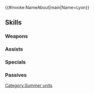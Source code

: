 {{#invoke:NameAbout|main|Name=Lyon}}{{HeroPage Tabs}}
{{Hero Infobox
|Name=Lyon
|Title=Sunlit Prince
|WeaponType=Red Sword
|MoveType=Infantry
|Origin=Fire Emblem: The Sacred Stones
|Gender=Male
|actorEN=Mark P. Whitten
|actorJP=中村悠一
|artist=hou
|additionDate=July 7, 2022
|releaseDate=July 7, 2022
|cv1=7
|cv2=300100
|TagID=水着リオン
|InternalID=825
|Properties=special
|description=Prince of Grado who has made his way to the tropics after receiving an invite from his old friend, Eirika. Appears in Fire Emblem: The Sacred Stones.
}}
{{Stats Page
|Lv1HP=18|Lv1ATK=12|Lv1SPD=6|Lv1DEF=9|Lv1RES=9
|GRHP=55|GRATK=70|GRSPD=35|GRDEF=65|GRRES=70
}}
==Skills==
===Weapons===
{{Weapons Table
|weapon1=Iron Sword
|weapon1Default=1
|weapon1Unlock=1
|weapon2=Steel Sword
|weapon2Default=2
|weapon2Unlock=2
|weapon3=Coral Saber
|weapon3Default=3
|weapon3Unlock=3
|weapon4=Coral Saber+
|weapon4Default=5
|weapon4Unlock=5
}}
===Assists===
{{Assists Table}}
===Specials===
{{Specials Table
|special1=New Moon
|special1Default=4
|special1Unlock=3
|special2=Moonbow
|special2Unlock=4
}}
===Passives===
{{Passives Table
|passiveA1=Atk/Def Ideal 1
|passiveA2=Atk/Def Ideal 2
|passiveA3=Atk/Def Ideal 3
|passiveA1Unlock=1
|passiveA2Unlock=2
|passiveA3Unlock=4
|passiveB1=Lull Atk/Def 1
|passiveB2=Lull Atk/Def 2
|passiveB3=Lull Atk/Def 3
|passiveB1Unlock=3
|passiveB2Unlock=4
|passiveB3Unlock=5
}}
{{Heroes Navbox}}
[[Category:Summer units]]